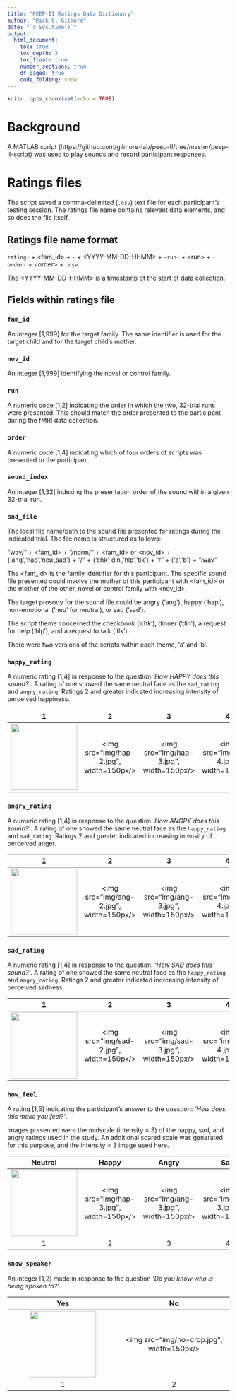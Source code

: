 ```yaml
---
title: "PEEP-II Ratings Data Dictionary"
author: "Rick O. Gilmore"
date: "`r Sys.time()`"
output: 
  html_document:
    toc: true
    toc_depth: 3
    toc_float: true
    number_sections: true
    df_paged: true
    code_folding: show
---
```


```r
knitr::opts_chunk$set(echo = TRUE)
```

# Background

A MATLAB script (https://github.com/gilmore-lab/peep-II/tree/master/peep-II-script) was used to play sounds and record participant responses.

# Ratings files

The script saved a comma-delimited (`.csv`) text file for each participant's testing session.
The ratings file name contains relevant data elements, and so does the file itself.

## Ratings file name format

`rating-` + \<fam_id\> + `-` + \<YYYY-MM-DD-HHMM\> + `-run-` + \<run\> + `-order-` + \<order\> + `.csv`.

The \<YYYY-MM-DD-HHMM\> is a timestamp of the start of data collection.

## Fields within ratings file

### `fam_id`

An integer [1,999] for the target family.
The same identifier is used for the target child and for the target child's mother.

### `nov_id`

An integer [1,999] identifying the novel or control family.

### `run`

A numeric code [1,2] indicating the order in which the two, 32-trial runs were presented.
This should match the order presented to the participant during the fMRI data collection.

### `order`

A numeric code [1,4] indicating which of four orders of scripts was presented to the participant.

### `sound_index`

An integer [1,32] indexing the presentation order of the sound within a given 32-trial run.

### `snd_file`

The local file name/path to the sound file presented for ratings during the indicated trial.
The file name is structured as follows:

"wav/" + \<fam_id\> + "/norm/" + \<fam_id\> or \<nov_id\> + {'ang','hap','neu',sad'} + "/" + {'chk','din','hlp','tlk'} + "/" + {'a','b'} + ".wav"

The \<fam_id\> is the family identifier for this participant.
The specific sound file presented could involve the mother of this participant with \<fam_id\> or the mother of the other, novel or control family with \<nov_id\>.

The target prosody for the sound file could be angry ('ang'), happy ('hap'), non-emotional ('neu' for neutral), or sad ('sad').

The script theme concerned the checkbook ('chk'), dinner ('din'), a request for help ('hlp'), and a request to talk ('tlk').

There were two versions of the scripts within each theme, 'a' and 'b'.

### `happy_rating`

A numeric rating [1,4] in response to the question *'How HAPPY does this sound?'*. 
A rating of one showed the same neutral face as the `sad_rating` and `angry_rating`.
Ratings 2 and greater indicated increasing intensity of perceived happiness.

| 1 | 2  | 3 | 4 |
| :-: | :-: | :-: | :-: | :-: |
| <img src="img/hap-1.jpg" width=150px/> | <img src="img/hap-2.jpg", width=150px/> | <img src="img/hap-3.jpg", width=150px/> | <img src="img/hap-4.jpg", width=150px/> |

### `angry_rating`

A numeric rating [1,4] in response to the question *'How ANGRY does this sound?'*.
A rating of one showed the same neutral face as the `happy_rating` and `sad_rating`.
Ratings 2 and greater indicated increasing intensity of perceived anger.

| 1 | 2  | 3 | 4 |
| :-: | :-: | :-: | :-: | :-: |
| <img src="img/ang-1.jpg" width=150px/> | <img src="img/ang-2.jpg", width=150px/> | <img src="img/ang-3.jpg", width=150px/> | <img src="img/ang-4.jpg", width=150px/> |

### `sad_rating`

A numeric rating [1,4] in response to the question: *'How SAD does this sound?'*.
A rating of one showed the same neutral face as the `happy_rating` and `angry_rating`.
Ratings 2 and greater indicated increasing intensity of perceived sadness.

| 1 | 2  | 3 | 4 |
| :-: | :-: | :-: | :-: | :-: |
| <img src="img/sad-1.jpg" width=150px/> | <img src="img/sad-2.jpg", width=150px/> | <img src="img/sad-3.jpg", width=150px/> | <img src="img/sad-4.jpg", width=150px/> |

### `how_feel`

A rating [1,5] indicating the participant's answer to the question: *'How does this make you feel?'*.

Images presented were the midscale (intensity = 3) of the happy, sad, and angry ratings used in the study. An additional scared scale was generated for this purpose, and the intensity = 3 image used here.

| Neutral | Happy | Angry | Sad | Scared |
| :-: | :-: | :-: | :-: | :-: |
| <img src="img/sad-1.jpg" width=150px/> | <img src="img/hap-3.jpg", width=150px/> | <img src="img/ang-3.jpg", width=150px/> | <img src="img/sad-3.jpg", width=150px/> | <img src="img/sca-3.jpg", width=150px/> |
| 1 | 2 | 3 | 4 | 5 |

### `know_speaker`

An integer [1,2] made in response to the question *'Do you know who is being spoken to?'*.

| Yes | No |
| :-: | :-: |
| <img src="img/yes-crop.jpg" width=150px/> | <img src="img/no-crop.jpg", width=150px/> |
| 1 | 2 |

